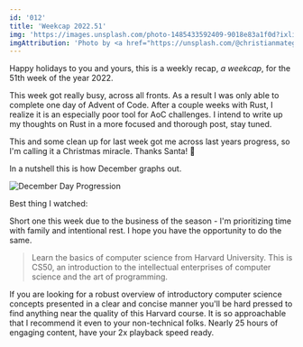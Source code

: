 ```yaml
---
id: '012'
title: 'Weekcap 2022.51'
img: 'https://images.unsplash.com/photo-1485433592409-9018e83a1f0d?ixlib=rb-4.0.3&ixid=MnwxMjA3fDB8MHxwaG90by1wYWdlfHx8fGVufDB8fHx8&auto=format&fit=crop&w=721&q=80'
imgAttribution: 'Photo by <a href="https://unsplash.com/@christianmategrab?utm_source=unsplash&utm_medium=referral&utm_content=creditCopyText">Christian Grab</a> on <a href="https://unsplash.com/s/photos/winter?utm_source=unsplash&utm_medium=referral&utm_content=creditCopyText">Unsplash</a>'
---
```


<script>
</script>

Happy holidays to you and yours, this is a weekly recap, _a weekcap_, for the 51th week of the year 2022.

This week got really busy, across all fronts. As a result I was only able to complete one day of Advent of Code. After a couple weeks with Rust, I realize it is an especially poor tool for AoC challenges. I intend to write up my thoughts on Rust in a more focused and thorough post, stay tuned.

This and some clean up for last week got me across last years progress, so I'm calling it a Christmas miracle. Thanks Santa! 🎅

In a nutshell this is how December graphs out.

![December Day Progression](/assets/img/aoc-difficulty.jpeg)

<Heading level={4} as='h3'>
Best thing I watched:
</Heading>

Short one this week due to the business of the season - I'm prioritizing time with family and intentional rest. I hope you have the opportunity to do the same.

<BestOf link="https://www.youtube.com/watch?v=8mAITcNt710" title="Harvard CS50 – Full Computer Science University Course" />

> Learn the basics of computer science from Harvard University. This is CS50, an introduction to the intellectual enterprises of computer science and the art of programming.

If you are looking for a robust overview of introductory computer science concepts presented in a clear and concise manner you'll be hard pressed to find anything near the quality of this Harvard course. It is so approachable that I recommend it even to your non-technical folks. Nearly 25 hours of engaging content, have your 2x playback speed ready.
